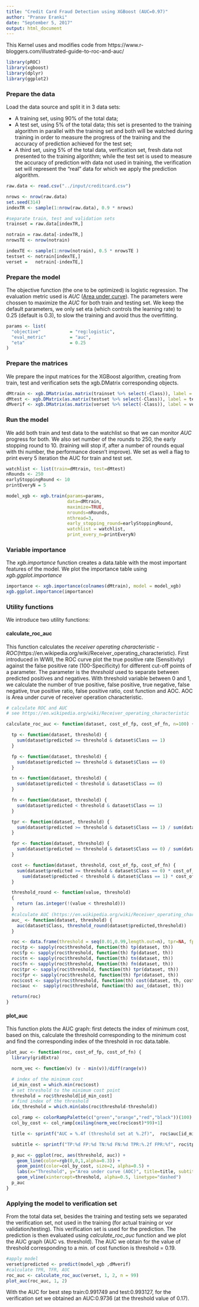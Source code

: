 ```yaml
---
title: "Credit Card Fraud Detection using XGBoost (AUC=0.97)"
author: "Pranav Eranki"
date: "September 5, 2017"
output: html_document
---
```



This Kernel uses and modifies code from https://www.r-bloggers.com/illustrated-guide-to-roc-and-auc/


```r
library(pROC)
library(xgboost)
library(dplyr)
library(ggplot2)
```

### Prepare the data

Load the data source and split it in 3 data sets:  

* A training set, using 90% of the total data;  
* A test set, using 5% of the total data; this set is presented to the training algorithm in parallel with the training set and both will be watched during training in order to measure the progress of the training and the accuracy of prediction achieved for the test set;  
* A third set, using 5% of the total data, verification set, fresh data not presented
to the training algorithm; while the test set is used to measure the accuracy of
prediction with data not used in training, the verification set will represent
the "real" data for which we apply the prediction algorithm.  


```r

raw.data <- read.csv("../input/creditcard.csv")

nrows <- nrow(raw.data)
set.seed(314)
indexTR <- sample(1:nrow(raw.data), 0.9 * nrows)

#separate train, test and validation sets
trainset = raw.data[indexTR,]

notrain = raw.data[-indexTR,]
nrowsTE <- nrow(notrain)

indexTE <- sample(1:nrow(notrain), 0.5 * nrowsTE )
testset <- notrain[indexTE,]
verset =   notrain[-indexTE,]
```


### Prepare the model

The objective function (the one to be optimized) is logistic regression. The evaluation metric used is *AUC* ([Area under curve](https://en.wikipedia.org/wiki/Receiver_operating_characteristic#Area_under_the_curve)). The parameters were chossen to maximize the *AUC* for both train and testing set. We keep the default parameters, we only set eta (which controls the learning rate) to 0.25 (default is 0.3), to slow the training and avoid thus the overfitting.

```r

params <- list(
  "objective"           = "reg:logistic",
  "eval_metric"         = "auc",
  "eta"                 = 0.25
)
```


### Prepare the matrices

We prepare the input matrices for the XGBoost algorithm, creating from train, test and verification sets the xgb.DMatrix corresponding objects.

```r
dMtrain <- xgb.DMatrix(as.matrix(trainset %>% select(-Class)), label = trainset$Class)
dMtest <- xgb.DMatrix(as.matrix(testset %>% select(-Class)), label = testset$Class)
dMverif <- xgb.DMatrix(as.matrix(verset %>% select(-Class)), label = verset$Class)
```


### Run the model

We add both train and test data to the watchlist so that we can monitor *AUC* progress for both. We also set number of the rounds to 250, the early stopping round to 10. (training will stop if, after a number of rounds equal with thi number, the performance doesn't improve). We set as well a flag to print every 5 iteration the AUC for train and test set.


```r
watchlist <- list(train=dMtrain, test=dMtest)
nRounds <- 250
earlyStoppingRound <- 10
printEveryN = 5

model_xgb <- xgb.train(params=params,
                       data=dMtrain,
                       maximize=TRUE,
                       nrounds=nRounds,
                       nthread=3,
                       early_stopping_round=earlyStoppingRound,
                       watchlist = watchlist,
                       print_every_n=printEveryN)
```

### Variable importance

The *xgb.importance* function creates a data.table with the most important features of the model. We plot the importance table using *xgb.ggplot.importance*

```r
importance <- xgb.importance(colnames(dMtrain), model = model_xgb)
xgb.ggplot.importance(importance)
```

### Utility functions

We introduce two utility functions:  

#### calculate_roc_auc

This function calculates the *receiver operating characteristic -ROC*(https://en.wikipedia.org/wiki/Receiver_operating_characteristic).
First introduced in WWII, the ROC curve plot the true positive rate (Sensitivity)
against the false positive rate (100-Specificity) for different cut-off points of a
parameter.  The parameter is the *threshold* used to separate between predicted
positives and negatives. With threshold variable between 0 and 1, we calculate
the number of true positive, false positive, true negative, false negative, true
positive ratio, false positive ratio, cost function and AOC. AOC is Area under
curve of receiver operation characteristic.  



```r

# calculate ROC and AUC
# see https://en.wikipedia.org/wiki/Receiver_operating_characteristic

calculate_roc_auc <- function(dataset, cost_of_fp, cost_of_fn, n=100) {

  tp <- function(dataset, threshold) {
    sum(dataset$predicted >= threshold & dataset$Class == 1)
  }

  fp <- function(dataset, threshold) {
    sum(dataset$predicted >= threshold & dataset$Class == 0)
  }

  tn <- function(dataset, threshold) {
    sum(dataset$predicted < threshold & dataset$Class == 0)
  }

  fn <- function(dataset, threshold) {
    sum(dataset$predicted < threshold & dataset$Class == 1)
  }

  tpr <- function(dataset, threshold) {
    sum(dataset$predicted >= threshold & dataset$Class == 1) / sum(dataset$Class == 1)
  }

  fpr <- function(dataset, threshold) {
    sum(dataset$predicted >= threshold & dataset$Class == 0) / sum(dataset$Class == 0)
  }

  cost <- function(dataset, threshold, cost_of_fp, cost_of_fn) {
    sum(dataset$predicted >= threshold & dataset$Class == 0) * cost_of_fp +
      sum(dataset$predicted < threshold & dataset$Class == 1) * cost_of_fn
  }

  threshold_round <- function(value, threshold)
  {
    return (as.integer(!(value < threshold)))
  }
  #calculate AUC (https://en.wikipedia.org/wiki/Receiver_operating_characteristic#Area_under_the_curve)
  auc_ <- function(dataset, threshold) {
    auc(dataset$Class, threshold_round(dataset$predicted,threshold))
  }

  roc <- data.frame(threshold = seq(0.01,0.99,length.out=n), tpr=NA, fpr=NA)
  roc$tp <- sapply(roc$threshold, function(th) tp(dataset, th))
  roc$fp <- sapply(roc$threshold, function(th) fp(dataset, th))
  roc$tn <- sapply(roc$threshold, function(th) tn(dataset, th))
  roc$fn <- sapply(roc$threshold, function(th) fn(dataset, th))
  roc$tpr <- sapply(roc$threshold, function(th) tpr(dataset, th))
  roc$fpr <- sapply(roc$threshold, function(th) fpr(dataset, th))
  roc$cost <- sapply(roc$threshold, function(th) cost(dataset, th, cost_of_fp, cost_of_fn))
  roc$auc <-  sapply(roc$threshold, function(th) auc_(dataset, th))

  return(roc)
}
```

#### plot_auc

This function plots the AUC graph: first detects the index of minimum cost, based on
this, calculate the threshold corresponding to the minimum cost and find the
corresponding index of the threshold in roc data.table.  


```r
plot_auc <- function(roc, cost_of_fp, cost_of_fn) {
  library(gridExtra)

  norm_vec <- function(v) (v - min(v))/diff(range(v))

  # index of the minimum cost
  id_min_cost = which.min(roc$cost)
  # set threshold to the minimum cost point
  threshold = roc$threshold[id_min_cost]
  # find index of the threshold
  idx_threshold = which.min(abs(roc$threshold-threshold))

  col_ramp <- colorRampPalette(c("green","orange","red","black"))(100)
  col_by_cost <- col_ramp[ceiling(norm_vec(roc$cost)*99)+1]

  title <- sprintf("AUC = %.4f (threshold set at %.2f)",  roc$auc[id_min_cost], threshold)

  subtitle <- sprintf("TP:%d FP:%d TN:%d FN:%d TPR:%.2f FPR:%f", roc$tp[id_min_cost], roc$fp[id_min_cost], roc$tn[id_min_cost], roc$fn[id_min_cost], roc$tpr[id_min_cost], roc$fpr[id_min_cost])

  p_auc <- ggplot(roc, aes(threshold, auc)) +
    geom_line(color=rgb(0,0,1,alpha=0.3)) +
    geom_point(color=col_by_cost, size=2, alpha=0.5) +
    labs(x="Threshold", y="Area under curve (AOC)", title=title, subtitle=subtitle) +
    geom_vline(xintercept=threshold, alpha=0.5, linetype="dashed")
  p_auc
}
```

### Applying the model to verification set

From the total data set, besides the training and testing sets we separated the verification set, not used in the training (for actual training or vor validation/testing). This verification set is used for the prediction. The prediction is then evaluated using *calculate_roc_auc* function and we plot the AUC graph (AUC vs. threshold). The AUC we obtain for the value of threshold corresponding to a min. of cost function is threshold = 0.19.

```r

#apply model
verset$predicted <- predict(model_xgb ,dMverif)
#calculate TPR, TFR, AUC
roc_auc <- calculate_roc_auc(verset, 1, 2, n = 99)
plot_auc(roc_auc, 1, 2)

```

With the AUC for best step train:0.991749  and test:0.993127, for the verification
set we obtained an AUC:0.9736 (at the threshold value of 0.17).
